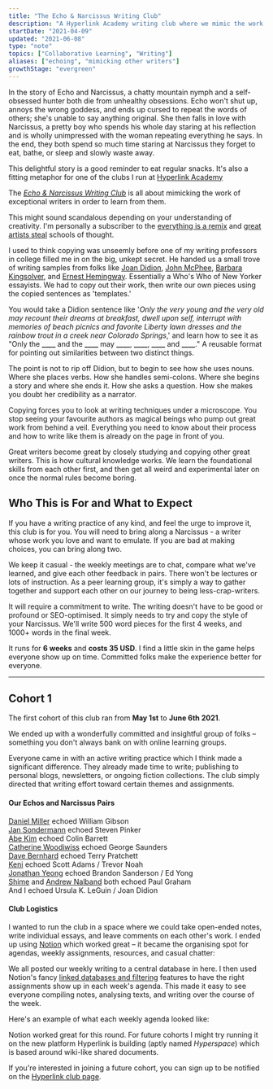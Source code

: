 ```yaml
---
title: "The Echo & Narcissus Writing Club"
description: "A Hyperlink Academy writing club where we mimic the work of others"
startDate: "2021-04-09"
updated: "2021-06-08"
type: "note"
topics: ["Collaborative Learning", "Writing"]
aliases: ["echoing", "mimicking other writers"]
growthStage: "evergreen"
---
```



<IntroParagraph>
In the story of Echo and Narcissus, a chatty mountain nymph and a self-obsessed hunter both die from unhealthy obsessions. Echo won't shut up, annoys the wrong goddess, and ends up cursed to repeat the words of others; she's unable to say anything original. She then falls in love with Narcissus, a pretty boy who spends his whole day staring at his reflection and is wholly unimpressed with the woman repeating everything he says. In the end, they both spend so much time staring at Narcissus they forget to eat, bathe, or sleep and slowly waste away.
</IntroParagraph>

<RemoteImage
	alt=""
	src="https://res.cloudinary.com/dxj9qr5gj/image/upload/c_scale,f_auto,q_auto:best,w_800/v1617971024/maggieappleton.com/notes/echo-narcissus/800px-John_William_Waterhouse_-_Echo_and_Narcissus_-_Google_Art_Project_zpecxl.jpg"
/>

This delightful story is a good reminder to eat regular snacks. It's also a fitting metaphor for one of the clubs I run at [Hyperlink Academy](https://hyperlink.academy/)

The [_Echo & Narcissus Writing Club_](https://hyperlink.academy/courses/echo-and-narcissus-writing-club/118) is all about mimicking the work of exceptional writers in order to learn from them.

This might sound scandalous depending on your understanding of creativity. I'm personally a subscriber to the [everything is a remix](https://vimeo.com/14912890) and [great artists steal](https://austinkleon.com/steal/) schools of thought.

I used to think copying was unseemly before one of my writing professors in college filled me in on the big, unkept secret. He handed us a small trove of writing samples from folks like [Joan Didion](https://en.wikipedia.org/wiki/Joan_Didion), [John McPhee](https://en.wikipedia.org/wiki/John_McPhee), [Barbara Kingsolver](https://en.wikipedia.org/wiki/Barbara_Kingsolver), and [Ernest Hemingway](https://en.wikipedia.org/wiki/Ernest_Hemingway). Essentially a Who's Who of New Yorker essayists. We had to copy out their work, then write our own pieces using the copied sentences as 'templates.'

You would take a Didion sentence like '_Only the very young and the very old may recount their dreams at breakfast, dwell upon self, interrupt with memories of beach picnics and favorite Liberty lawn dresses and the rainbow trout in a creek near Colorado Springs_,' and learn how to see it as "Only the **\_\_\_\_** and the **\_\_\_\_** may **\_\_\_\_**, **\_\_\_\_**, **\_\_\_\_** and **\_\_\_\_**." A reusable format for pointing out similarities between two distinct things.

The point is not to rip off Didion, but to begin to see how she uses nouns. Where she places verbs. How she handles semi-colons. Where she begins a story and where she ends it. How she asks a question. How she makes you doubt her credibility as a narrator.

Copying forces you to look at writing techniques under a microscope. You stop seeing your favourite authors as magical beings who pump out great work from behind a veil. Everything you need to know about their process and how to write like them is already on the page in front of you.

Great writers become great by closely studying and copying other great writers.
This is how cultural knowledge works. We learn the foundational skills from each other first, and then get all weird and experimental later on once the normal rules become boring.

<Spacer size="small" />

## Who This is For and What to Expect

If you have a writing practice of any kind, and feel the urge to improve it, this club is for you. You will need to bring along a Narcissus - a writer whose work you love and want to emulate. If you are bad at making choices, you can bring along two.

We keep it casual - the weekly meetings are to chat, compare what we've learned, and give each other feedback in pairs. There won't be lectures or lots of instruction. As a peer learning group, it's simply a way to gather together and support each other on our journey to being less-crap-writers.

It will require a commitment to write. The writing doesn't have to be good or profound or SEO-optimised. It simply needs to try and copy the style of your Narcissus.
We'll write 500 word pieces for the first 4 weeks, and 1000+ words in the final week.

It runs for **6 weeks** and **costs 35 USD**. I find a little skin in the game helps everyone show up on time. Committed folks make the experience better for everyone.

---

## Cohort 1

The first cohort of this club ran from **May 1st** to **June 6th 2021**.

We ended up with a wonderfully committed and insightful group of folks – something you don't always bank on with online learning groups.

Everyone came in with an active writing practice which I think made a significant difference. They already made time to write; publishing to personal blogs, newsletters, or ongoing fiction collections. The club simply directed that writing effort toward certain themes and assignments.

<Spacer size="small" />

#### Our Echos and Narcissus Pairs

[Daniel Miller](https://twitter.com/danielindustri4) echoed William Gibson  
[Jan Sondermann](https://twitter.com/jsoendermann) echoed Steven Pinker  
[Abe Kim](https://twitter.com/ich_bin_abe) echoed Colin Barrett  
[Catherine Woodiwiss](https://twitter.com/chwoodiwiss) echoed George Saunders  
[Dave Bernhard](https://twitter.com/daveforall) echoed Terry Pratchett  
[Keni](https://adagia.org/writer/13) echoed Scott Adams / Trevor Noah  
[Jonathan Yeong](https://twitter.com/JonoYeong) echoed Brandon Sanderson / Ed Yong  
[Shime](https://shime.sh/) and [Andrew Nalband](https://twitter.com/nalband) both echoed Paul Graham  
And I echoed Ursula K. LeGuin / Joan Didion

<Spacer size="small" />

#### Club Logistics

I wanted to run the club in a space where we could take open-ended notes, write individual essays, and leave comments on each other's work. I ended up using [Notion](https://notion.so) which worked great – it became the organising spot for agendas, weekly assignments, resources, and casual chatter:

<RemoteImage
	framed
	width="1000px"
	src="https://res.cloudinary.com/dxj9qr5gj/image/upload/c_scale,f_auto,q_auto:best,w_1200/v1623137511/maggieappleton.com/notes/echo-narcissus/The_Echo_Narcissus_Writing_Club_shrink_yfymsh.png"
	alt="Screencapture of our Notion space listing weekly themes and links to other pages"
/>

We all posted our weekly writing to a central database in here. I then used Notion's fancy [linked databases and filtering](https://www.notion.so/Linked-databases-fb007e2798d04c57aee839ecf6ce450a) features to have the right assignments show up in each week's agenda. This made it easy to see everyone compiling notes, analysing texts, and writing over the course of the week.

Here's an example of what each weekly agenda looked like:

<RemoteImage
	framed
	width="1000px"
	src="https://res.cloudinary.com/dxj9qr5gj/image/upload/c_scale,f_auto,q_auto:best,w_1200/v1623138078/maggieappleton.com/notes/echo-narcissus/Week_4_-_Descriptions_and_Details_shrink_drzycw.png"
	alt="The agenda, writing pieces, and homework assignment for week 4 of the club"
/>

Notion worked great for this round. For future cohorts I might try running it on the new platform Hyperlink is building (aptly named _Hyperspace_) which is based around wiki-like shared documents.

If you're interested in joining a future cohort, you can sign up to be notified on the [Hyperlink club page](https://hyperlink.academy/courses/echo-and-narcissus-writing-club/118).
